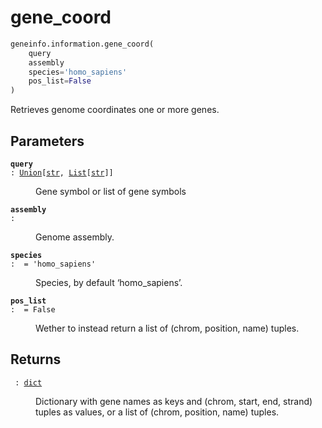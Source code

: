 # gene_coord { #geneinfo.information.gene_coord }

```python
geneinfo.information.gene_coord(
    query
    assembly
    species='homo_sapiens'
    pos_list=False
)
```

Retrieves genome coordinates one or more genes.

## Parameters {.doc-section .doc-section-parameters}

<code>[**query**]{.parameter-name} [:]{.parameter-annotation-sep} [[Union](`typing.Union`)\[[str](`str`), [List](`typing.List`)\[[str](`str`)\]\]]{.parameter-annotation}</code>

:   Gene symbol or list of gene symbols

<code>[**assembly**]{.parameter-name} [:]{.parameter-annotation-sep} [ ]{.parameter-annotation}</code>

:   Genome assembly.

<code>[**species**]{.parameter-name} [:]{.parameter-annotation-sep} [ ]{.parameter-annotation} [ = ]{.parameter-default-sep} [\'homo_sapiens\']{.parameter-default}</code>

:   Species, by default 'homo_sapiens'.

<code>[**pos_list**]{.parameter-name} [:]{.parameter-annotation-sep} []{.parameter-annotation} [ = ]{.parameter-default-sep} [False]{.parameter-default}</code>

:   Wether to instead return a list of (chrom, position, name) tuples.

## Returns {.doc-section .doc-section-returns}

<code>[]{.parameter-name} [:]{.parameter-annotation-sep} [[dict](`dict`)]{.parameter-annotation}</code>

:   Dictionary with gene names as keys and (chrom, start, end, strand) tuples as values, or a list of  (chrom, position, name) tuples.